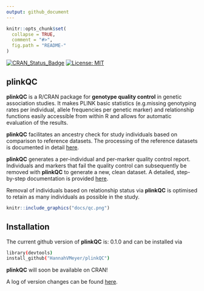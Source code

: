 ```yaml
---
output: github_document
---
```


```r
knitr::opts_chunk$set(
  collapse = TRUE,
  comment = "#>",
  fig.path = "README-"
)
```

[![CRAN_Status_Badge](http://www.r-pkg.org/badges/version/plinkQC)](https://cran.r-project.org/package=plinkQC)
[![License: MIT](https://img.shields.io/badge/License-MIT-yellow.svg)](https://opensource.org/licenses/MIT)

## <i class="fa fa-map" aria-hidden="true"></i> plinkQC

**plinkQC** is a R/CRAN package for **genotype quality control** in genetic association
studies. It makes PLINK basic statistics (e.g.missing genotyping rates
per individual, allele frequencies per genetic marker) and relationship
functions easily accessible from within R and allows for automatic evaluation
of the results.

**plinkQC** facilitates an ancestry check for study individuals based on 
comparison to reference datasets. The processing of the reference datasets is
documented in detail [here](articles/AncestryCheck.html).

**plinkQC** generates a per-individual and per-marker quality control report.
Individuals and markers that fail the quality control can subsequently be
removed with **plinkQC** to generate a new, clean dataset. A detailed,
step-by-step documentation is provided [here](articles/plinkQC.html).

Removal of individuals based on relationship status via **plinkQC** is optimised
to retain as many individuals as possible in the study.

```r
knitr::include_graphics("docs/qc.png")
```

## <i class="fa fa-rocket" aria-hidden="true"></i> Installation

The current github version of **plinkQC**  is: 0.1.0 and can be
installed via
```bash
library(devtools)
install_github("HannahVMeyer/plinkQC")
```
**plinkQC** will soon be available on CRAN!

A log of version changes can be found [here](news/index.html).

